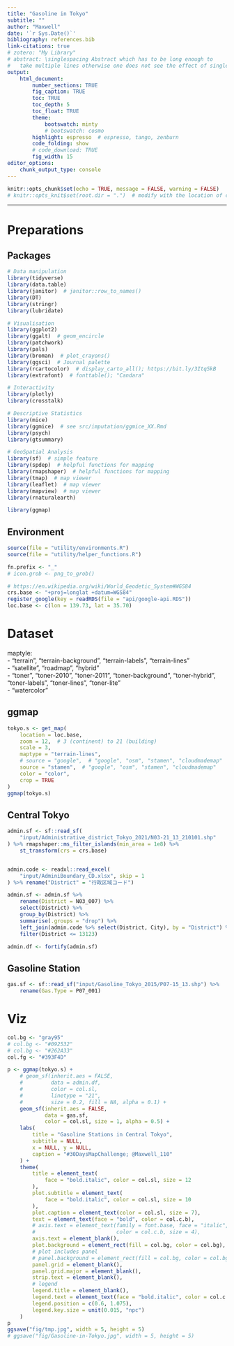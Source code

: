 ```yaml
---
title: "Gasoline in Tokyo"
subtitle: ""
author: "Maxwell"
date: '`r Sys.Date()`'
bibliography: references.bib
link-citations: true
# zotero: "My Library"
# abstract: \singlespacing Abstract which has to be long enough to 
#   take multiple lines otherwise one does not see the effect of single-spacing.
output: 
    html_document:
        number_sections: TRUE
        fig_caption: TRUE
        toc: TRUE
        toc_depth: 5
        toc_float: TRUE
        theme:
            bootswatch: minty
            # bootswatch: cosmo
        highlight: espresso  # espresso, tango, zenburn
        code_folding: show
        # code_download: TRUE
        fig_width: 15
editor_options: 
    chunk_output_type: console
---
```


```r
knitr::opts_chunk$set(echo = TRUE, message = FALSE, warning = FALSE)
# knitr::opts_knit$set(root.dir = ".")  # modify with the location of code
```

***

# Preparations {.tabset .tabset-fade .tabset-pills}
## Packages
```r
# Data manipulation
library(tidyverse)
library(data.table)
library(janitor)  # janitor::row_to_names()
library(DT)
library(stringr)
library(lubridate)

# Visualisation
library(ggplot2)
library(ggalt)  # geom_encircle
library(patchwork)
library(pals)
library(broman)  # plot_crayons()
library(ggsci)  # Journal palette
library(rcartocolor)  # display_carto_all(); https://bit.ly/3Itq5kB
library(extrafont)  # fonttable(); "Candara"

# Interactivity
library(plotly)
library(crosstalk)

# Descriptive Statistics
library(mice)
library(ggmice)  # see src/imputation/ggmice_XX.Rmd
library(psych)
library(gtsummary)

# GeoSpatial Analysis
library(sf)  # simple feature
library(spdep)  # helpful functions for mapping
library(rmapshaper)  # helpful functions for mapping
library(tmap)  # map viewer
library(leaflet)  # map viewer
library(mapview)  # map viewer
library(rnaturalearth)

library(ggmap)
```

## Environment
```r
source(file = "utility/environments.R")
source(file = "utility/helper_functions.R")

fn.prefix <- "_"
# icon.grob <- png_to_grob()

# https://en.wikipedia.org/wiki/World_Geodetic_System#WGS84
crs.base <- "+proj=longlat +datum=WGS84"
register_google(key = readRDS(file = "api/google-api.RDS"))
loc.base <- c(lon = 139.73, lat = 35.70)
```


# Dataset

maptyle:  
- "terrain", "terrain-background", "terrain-labels", "terrain-lines"  
- "satellite", "roadmap", "hybrid"  
- "toner", "toner-2010", "toner-2011", "toner-background", "toner-hybrid", "toner-labels", "toner-lines", "toner-lite"  
- "watercolor"

## ggmap
```r
tokyo.s <- get_map(
    location = loc.base, 
    zoom = 12,  # 3 (continent) to 21 (building)
    scale = 3, 
    maptype = "terrain-lines", 
    # source = "google",  # "google", "osm", "stamen", "cloudmademap"
    source = "stamen",  # "google", "osm", "stamen", "cloudmademap"
    color = "color", 
    crop = TRUE
)
ggmap(tokyo.s)
```

## Central Tokyo
```r
admin.sf <- sf::read_sf(
    "input/Administrative_district_Tokyo_2021/N03-21_13_210101.shp"
) %>% rmapshaper::ms_filter_islands(min_area = 1e8) %>% 
    st_transform(crs = crs.base)


admin.code <- readxl::read_excel(
    "input/AdminiBoundary_CD.xlsx", skip = 1
) %>% rename("District" = "行政区域コード")

admin.sf <- admin.sf %>% 
    rename(District = N03_007) %>% 
    select(District) %>%
    group_by(District) %>%
    summarise(.groups = "drop") %>%
    left_join(admin.code %>% select(District, City), by = "District") %>% 
    filter(District <= 13123)

admin.df <- fortify(admin.sf)
```

## Gasoline Station
```r
gas.sf <- sf::read_sf("input/Gasoline_Tokyo_2015/P07-15_13.shp") %>% 
    rename(Gas.Type = P07_001)
```


# Viz {.tabset .tabset-fade .tabset-pills}
```r
col.bg <- "gray95"
# col.bg <- "#092532"
# col.bg <- "#262A33"
col.fg <- "#393F4D"

p <- ggmap(tokyo.s) + 
    # geom_sf(inherit.aes = FALSE,
    #         data = admin.df,
    #         color = col.sl,
    #         linetype = "21",
    #         size = 0.2, fill = NA, alpha = 0.1) + 
    geom_sf(inherit.aes = FALSE, 
            data = gas.sf, 
            color = col.sl, size = 1, alpha = 0.5) + 
    labs(
        title = "Gasoline Stations in Central Tokyo", 
        subtitle = NULL, 
        x = NULL, y = NULL, 
        caption = "#30DaysMapChallenge; @Maxwell_110"
    ) + 
    theme(
        title = element_text(
            face = "bold.italic", color = col.sl, size = 12
        ), 
        plot.subtitle = element_text(
            face = "bold.italic", color = col.sl, size = 10
        ), 
        plot.caption = element_text(color = col.sl, size = 7), 
        text = element_text(face = "bold", color = col.c.b), 
        # axis.text = element_text(family = font.base, face = "italic", 
        #                          color = col.c.b, size = 4), 
        axis.text = element_blank(), 
        plot.background = element_rect(fill = col.bg, color = col.bg), 
        # plot includes panel
        # panel.background = element_rect(fill = col.bg, color = col.bg),
        panel.grid = element_blank(), 
        panel.grid.major = element_blank(), 
        strip.text = element_blank(), 
        # legend
        legend.title = element_blank(),
        legend.text = element_text(face = "bold.italic", color = col.c.b), 
        legend.position = c(0.6, 1.075), 
        legend.key.size = unit(0.015, "npc")
    )
p
ggsave("fig/tmp.jpg", width = 5, height = 5)
# ggsave("fig/Gasoline-in-Tokyo.jpg", width = 5, height = 5)
```
